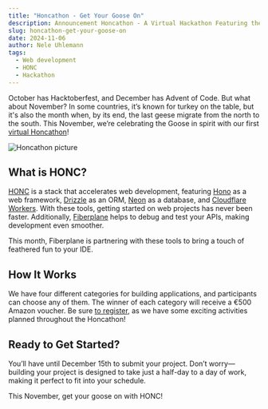 ---
title: "Honcathon - Get Your Goose On"
description: Announcement Honcathon - A Virtual Hackathon Featuring the HONC Stack with Hono, Drizzle, Neon, Cloudflare Workers, and Fiberplane!
slug: honcathon-get-your-goose-on
date: 2024-11-06
author: Nele Uhlemann
tags:
  - Web development
  - HONC
  - Hackathon
---


October has Hacktoberfest, and December has Advent of Code. But what about November? In some countries, it’s known for turkey on the table, but it's also the month when, by its end, the last geese migrate from the north to the south.
This November, we’re celebrating the Goose in spirit with our first [virtual Honcathon](https://honc.dev/honcathon)!

![Honcathon picture](@/assets/blog/2024-11-06-Honcathon.png)

## What is HONC?

[HONC](https://honc.dev/) is a stack that accelerates web development, featuring [Hono](https://hono.dev/) as a web framework, [Drizzle](https://orm.drizzle.team/) as an ORM, [Neon](https://neon.tech/) as a database, and [Cloudflare Workers](https://workers.cloudflare.com/). With these tools, getting started on web projects has never been faster.
Additionally, [Fiberplane](https://fiberplane.com/) helps to debug and test your APIs, making development even smoother.

This month, Fiberplane is partnering with these tools to bring a touch of feathered fun to your IDE.

## How It Works

We have four different categories for building applications, and participants can choose any of them. The winner of each category will receive a €500 Amazon voucher. Be sure [to register](https://honc.dev/honcathon), as we have some exciting activities planned throughout the Honcathon!

## Ready to Get Started?

You’ll have until December 15th to submit your project. Don’t worry—building your project is designed to take just a half-day to a day of work, making it perfect to fit into your schedule.

This November, get your goose on with HONC!
